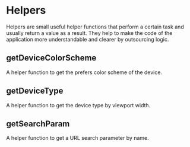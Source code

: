 
<Meta title="Shared code/Helpers" />

# Helpers

Helpers are small useful helper functions that perform a certain task and usually return a value as a result. They help to make the code of the application more understandable and clearer by outsourcing logic.

## getDeviceColorScheme

A helper function to get the prefers color scheme of the device.

## getDeviceType

A helper function to get the device type by viewport width.

## getSearchParam

A helper function to get a URL search parameter by name.
